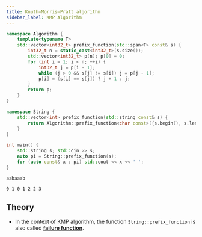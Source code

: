 ```yaml
---
title: Knuth–Morris–Pratt algorithm
sidebar_label: KMP Algorithm
---
```



<Tabs>
<TabItem value="Code">

```cpp title="Algorithm::prefix_function | String::prefix_function"
namespace Algorithm {
    template<typename T>
    std::vector<int32_t> prefix_function(std::span<T> const& s) {
        int32_t n = static_cast<int32_t>(s.size());
        std::vector<int32_t> p(n); p[0] = 0;
        for (int i = 1; i < n; ++i) {
            int32_t j = p[i - 1];
            while (j > 0 && s[j] != s[i]) j = p[j - 1];
            p[i] = (s[i] == s[j]) ? j + 1 : j;
        }
        return p;
    }
}

namespace String {
    std::vector<int> prefix_function(std::string const& s) {
        return Algorithm::prefix_function<char const>({s.begin(), s.length()});
    }
}
```

</TabItem>
<TabItem value="Verify">
<div class="verify-tab">
<div class="verify">

```cpp title="Verification"
int main() {
    std::string s; std::cin >> s;
    auto pi = String::prefix_function(s);
    for (auto const& x : pi) std::cout << x << ' ';
}
```

</div>
<div class="input">

```text title="Input"
aabaaab
```

</div>
<div class="output">

```text title="Output"
0 1 0 1 2 2 3 
```

</div>
</div>
</TabItem>
</Tabs>

## Theory

- In the context of KMP algorithm, the function `String::prefix_function` is also called <u>**failure function**</u>.